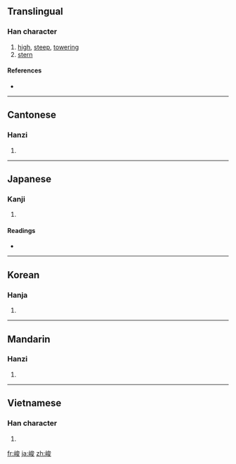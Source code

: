 ==Translingual==

===Han character===
{{Han char|rn=46|rad=山|as=07|sn=10|four=2374<sub>7</sub>|canj=山戈金水 (UICE)}}

# [[high]], [[steep]], [[towering]]
# [[stern]]

====References====
* {{Han ref|kx=0312.120|dkj=08116|dj=0612.170|hdz=10776.160|uh=5CFB|ud=23803|bh=AE6D|bd=44653}}

----

==Cantonese==

===Hanzi===
{{yue-hanzi|jyut=|y=jeun3}}

# {{defn|Cantonese|sort=山07}}

----

==Japanese==

===Kanji===
{{ja-kanji|grade=|rs=山07}}

# {{defn|Japanese|sort=山07}}

====Readings====
* {{ja-readings|on=[[しゅん]] (shun)|kun=[[たかい]] (takai), [[けわしい]] (kewashii)}}

----

==Korean==

===Hanja===
{{ko-hanja|hangeul=준|rv=jun|mr=chun}}

# {{defn|Korean|sort=山07}}

----

==Mandarin==

===Hanzi===
{{cmn-hanzi|pin=[[jùn]] ([[jun4]])|wg=chün<sup>4</sup>}}

# {{defn|Mandarin|sort=山07}}

----

==Vietnamese==

===Han character===
{{vi-hantu|[[tuấn]]|rs=山07}}

# {{defn|Vietnamese|sort=山07}}

[[fr:峻]]
[[ja:峻]]
[[zh:峻]]